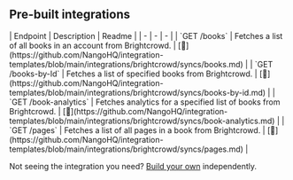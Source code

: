 
## Pre-built integrations

<AccordionGroup>


<Accordion title="Books">
| Endpoint | Description | Readme |
| - | - | - |
| `GET /books` | Fetches a list of all books in an account from Brightcrowd. | [🔗](https://github.com/NangoHQ/integration-templates/blob/main/integrations/brightcrowd/syncs/books.md) |
| `GET /books-by-Id` | Fetches a list of specified books from Brightcrowd. | [🔗](https://github.com/NangoHQ/integration-templates/blob/main/integrations/brightcrowd/syncs/books-by-id.md) |
| `GET /book-analytics` | Fetches analytics for a specified list of books from Brightcrowd. | [🔗](https://github.com/NangoHQ/integration-templates/blob/main/integrations/brightcrowd/syncs/book-analytics.md) |
| `GET /pages` | Fetches a list of all pages in a book from Brightcrowd. | [🔗](https://github.com/NangoHQ/integration-templates/blob/main/integrations/brightcrowd/syncs/pages.md) |
</Accordion>

</AccordionGroup>

<Tip>Not seeing the integration you need? [Build your own](https://docs.nango.dev/guides/custom-integrations/overview) independently.</Tip>
